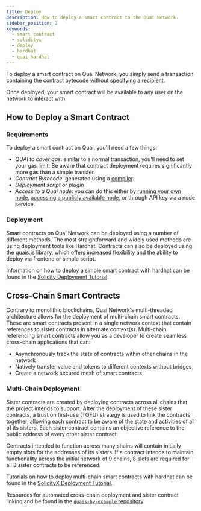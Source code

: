 ```yaml
---
title: Deploy
description: How to deploy a smart contract to the Quai Network.
sidebar_position: 2
keywords:
  - smart contract
  - solidityx
  - deploy
  - hardhat
  - quai hardhat
---
```


To deploy a smart contract on Quai Network, you simply send a transaction containing the contract bytecode without specifying a recipient.

Once deployed, your smart contract will be available to any user on the network to interact with.

## How to Deploy a Smart Contract

### Requirements

To deploy a smart contract on Quai, you'll need a few things:

- _QUAI to cover gas_: similar to a normal transaction, you'll need to set your gas limit. Be aware that contract deployment requires significantly more gas than a simple transfer.
- _Contract Bytecode_: generated using a [compiler](https://www.alchemy.com/overviews/solidity-compiler).
- _Deployment script or plugin_
- _Access to a Quai node_: you can do this either by [running your own node](/guides/client/node), [accessing a publicly available node](/build/networks), or through API key via a node service.

### Deployment

Smart contracts on Quai Network can be deployed using a number of different methods. The most straightforward and widely used methods are using deployment tools like Hardhat. Contracts can also be deployed using the quais.js library, which offers increased flexibility and the ability to deploy via frontend or simple script.

Information on how to deploy a simple smart contract with hardhat can be found in the [Solidity Deployment Tutorial](/guides/development/solidity).

## Cross-Chain Smart Contracts

Contrary to monolithic blockchains, Quai Network's multi-threaded architecture allows for the deployment of multi-chain smart contracts. These are smart contracts present in a single network context that contain references to sister contracts in alternate context(s). Multi-chain referencing smart contracts allow you as a developer to create seamless cross-chain applications that can:

- Asynchronously track the state of contracts within other chains in the network
- Natively transfer value and tokens to different contexts without bridges
- Create a network secured mesh of smart contracts

### Multi-Chain Deployment

Sister contracts are created by deploying contracts across all chains that the project intends to support. After the deployment of these sister contracts, a trust on first-use (TOFU) strategy is used to link the contracts together, allowing each contract to be aware of the state and activities of all of its sisters. Each sister contract contains an objective reference to the public address of every other sister contract.

Contracts intended to function across many chains will contain initially empty slots for the addresses of its sisters. If a contract intends to maintain functionality across the initial network of 9 chains, 8 slots are required for all 8 sister contracts to be referenced.

Tutorials on how to deploy multi-chain smart contracts with hardhat can be found in the [SolidityX Deployment Tutorial](/guides/development/solidityX).

Resources for automated cross-chain deployment and sister contract linking and be found in the [`quais-by-example` repository](https://github.com/dominant-strategies/quais-by-example/).
